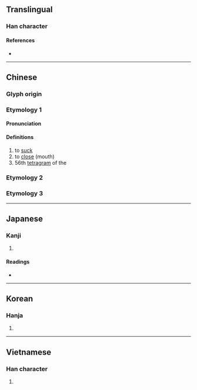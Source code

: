 {{also|𝌽}}
{{character info/new}}
==Translingual==

===Han character===
{{Han char|rn=30|rad=口|as=08|sn=11|four=|canj=RC,XXRC|ids=⿰口金}}

====References====
* {{Han ref|kx=0193.110|dkj=03755|dj=0413.220|hdz=10643.070|uh=552B|ud=21803}}

----

==Chinese==
{{zh-forms}}

===Glyph origin===
{{Han etym}}
===Etymology 1===
====Pronunciation====
{{zh-pron
|m=jìn
|c=am4,gam3,jam4,ngam4
|mc=2
|oc=1
|cat=n,v
}}
{{attention|zh|check needed}}

====Definitions====
{{zh-hanzi}}

# to [[suck]]
# to [[close]] (mouth)
# 56th [[tetragram]] of the {{w|Taixuanjing}}

===Etymology 2===
{{zh-see|吟|v}}
===Etymology 3===
{{zh-see|崟|v}}
----

==Japanese==

===Kanji===
{{ja-kanji|grade=|rs=口08}}

# {{defn|lang=ja|sort=口08}}

====Readings====
* {{ja-readings|on=[[ぎん]] (gin), [[ごん]] (gon), [[きん]] (kin)|kun=[[どもる]] (domoru), [[おとじる]] (otojiru), [[ううたう]] (uutau)}}

----

==Korean==

===Hanja===
{{ko-hanja|hangeul=금|rv=geum|mr=kŭm}}

# {{defn|lang=ko|sort=口08}}

----

==Vietnamese==

===Han character===
{{vi-hantu|[[câm]], [[cẩm]], [[gặm]], [[ngẩm]], [[ngẫm]], [[căm]], [[gẫm]], [[ngậm]]|rs=口08}}

# {{defn|lang=vi|sort=口08}}